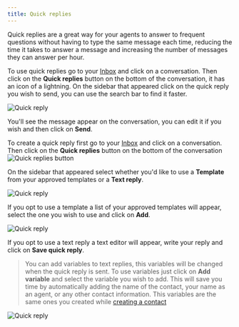 ```yaml
---
title: Quick replies
---
```


Quick replies are a great way for your agents to answer to frequent questions without having to type the same message each time, reducing the time it takes to answer a message and increasing the number of messages they can answer per hour.

To use quick replies go to your [Inbox](https://app.hilos.io/inbox/) and click on a conversation. Then click on the **Quick replies** button on the bottom of the conversation, it has an icon of a lightning. On the sidebar that appeared click on the quick reply you wish to send, you can use the search bar to find it faster.

![Quick reply](https://hilos-media.s3.us-east-2.amazonaws.com/documentation/userdocs/using-hilos/reference/inbox/quick-replies/img2.png)

You'll see the message appear on the conversation, you can edit it if you wish and then click on **Send**.

To create a quick reply first go to your [Inbox](https://app.hilos.io/inbox/) and click on a conversation. Then click on the **Quick replies** button on the bottom of the conversation ![Quick replies button](https://hilos-media.s3.us-east-2.amazonaws.com/documentation/userdocs/using-hilos/reference/inbox/quick-replies/img1.png)

On the sidebar that appeared select whether you'd like to use a **Template** from your approved templates or a **Text reply**.

![Quick reply](https://hilos-media.s3.us-east-2.amazonaws.com/documentation/userdocs/using-hilos/reference/inbox/quick-replies/img3.png)

If you opt to use a template a list of your approved templates will appear, select the one you wish to use and click on **Add**.

![Quick reply](https://hilos-media.s3.us-east-2.amazonaws.com/documentation/userdocs/using-hilos/reference/inbox/quick-replies/img4.png)

If you opt to use a text reply a text editor will appear, write your reply and click on **Save quick reply**.

> You can add variables to text replies, this variables will be changed when the quick reply is sent. To use variables just click on **Add variable** and select the variable you wish to add. This will save you time by automatically adding the name of the contact, your name as an agent, or any other contact information.
> This variables are the same ones you created while [creating a contact](/user/create-a-contact)

![Quick reply](https://hilos-media.s3.us-east-2.amazonaws.com/documentation/userdocs/using-hilos/reference/inbox/quick-replies/img5.png)
